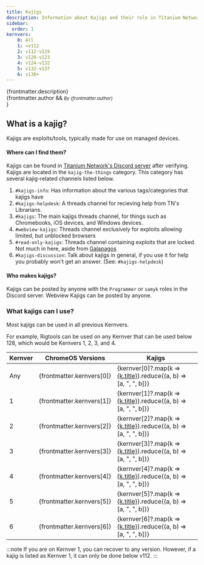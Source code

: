 ```yaml
---
title: Kajigs
description: Information about Kajigs and their role in Titanium Network.
sidebar:
  order: 1
kernvers:
    0: All
    1: <v112
    2: v112-v119
    3: v120-v123
    4: v124-v132
    5: v132-v137
    6: v138+
---
```


{frontmatter.description}<br/>
{frontmatter.author && <small><i>By {frontmatter.author}</i><br/></small>}

## What is a kajig?
Kajigs are exploits/tools, typically made for use on managed devices.

#### Where can I find them?
Kajigs can be found in [Titanium Network's Discord server](https://discord.gg/unblock) after verifying. Kajigs are located in the `kajig-the-things` category. This category has several kajig-related channels listed below.
  1. `#kajigs-info`: Has information about the various tags/categories that kajigs have
  2. `#kajigs-helpdesk`: A threads channel for recieving help from TN's Librarians.
  3. `#kajigs`: The main kajigs threads channel, for things such as Chromebooks, iOS devices, and Windows devices.
  4. `#webview-kajigs`: Threads channel exclusively for exploits allowing limited, but unblocked browsers
  5. `#read-only-kajigs`: Threads channel containing exploits that are locked. Not much in here, aside from [Galapagos](/kajigs/galapagos)
  4. `#kajigs-discussion`: Talk about kajigs in general, if you use it for help you probably won't get an answer. (See: `#kajigs-helpdesk`)

#### Who makes kajigs?
Kajigs can be posted by anyone with the `Programmer` or `samyk` roles in the Discord server. Webview Kajigs can be posted by anyone.

### What kajigs can I use?


Most kajigs can be used in all previous Kernvers. 

For example, Rigtools can be used on any Kernver that can be used below 128, which would be Kernvers 1, 2, 3, and 4.

| Kernver | ChromeOS Versions | Kajigs |
| ------- | ----------------- | ------ |
| Any     | {frontmatter.kernvers[0]} | {kernver[0]?.map(k => <a href={k.slug}>{k.title}</a>).reduce((a, b) => [a, ", ", b])} |
| 1       | {frontmatter.kernvers[1]} | {kernver[1]?.map(k => <a href={k.slug}>{k.title}</a>).reduce((a, b) => [a, ", ", b])} |
| 2       | {frontmatter.kernvers[2]} | {kernver[2]?.map(k => <a href={k.slug}>{k.title}</a>).reduce((a, b) => [a, ", ", b])} |
| 3       | {frontmatter.kernvers[3]} | {kernver[3]?.map(k => <a href={k.slug}>{k.title}</a>).reduce((a, b) => [a, ", ", b])} |
| 4       | {frontmatter.kernvers[4]} | {kernver[4]?.map(k => <a href={k.slug}>{k.title}</a>).reduce((a, b) => [a, ", ", b])} |
| 5       | {frontmatter.kernvers[5]} | {kernver[5]?.map(k => <a href={k.slug}>{k.title}</a>).reduce((a, b) => [a, ", ", b])} |
| 6       | {frontmatter.kernvers[6]} | {kernver[6]?.map(k => <a href={k.slug}>{k.title}</a>).reduce((a, b) => [a, ", ", b])} |

:::note
    If you are on Kernver 1, you can recover to any version. However, if a kajig is listed as Kernver 1, it can only be done below v112.
:::